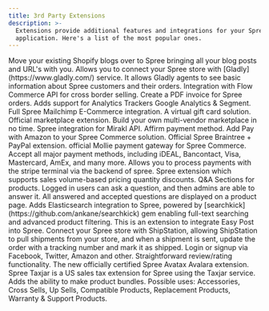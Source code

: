 ```yaml
---
title: 3rd Party Extensions
description: >-
  Extensions provide additional features and integrations for your Spree
  application. Here's a list of the most popular ones.
---
```

<AccordionGroup>
  <Accordion title="Content Management">
    <Card
      title="Blogs"
      href="https://github.com/MatthewKennedy/spree_blogs"
    >
      Move your existing Shopify blogs over to Spree bringing all your blog posts and URL's with you.
    </Card>
  </Accordion>

  <Accordion title="Customer Service">
    <Card
      title="Gladly"
      href="https://github.com/upsidelab/spree_gladly"
    >
      Allows you to connect your Spree store with [Gladly](https://www.gladly.com/) service. It allows Gladly agents to see basic information about Spree customers and their orders.
    </Card>
  </Accordion>

  <Accordion title="Internationalization">
    <Card
      title="Flow Commerce"
      href="https://github.com/mejuri-inc/flowcommerce_spree"
    >
      Integration with Flow Commerce API for cross border selling.
    </Card>
  </Accordion>
  <Accordion title="Order Management">
    <Card
      title="Print Invoice"
      href="https://github.com/spree-contrib/spree_print_invoice"
    >
      Create a PDF invoice for Spree orders.
    </Card>
  </Accordion>

  <Accordion title="Marketing">
    <Card
      title="Analytics Trackers"
      href="https://github.com/spree-contrib/spree_analytics_trackers"
    >
      Adds support for Analytics Trackers Google Analytics & Segment.
    </Card>
    <Card
      title="MailChimp E-Commerce"
      href="https://github.com/spree-contrib/spree_mailchimp_ecommerce"
    >
      Full Spree Mailchimp E-Commerce integration.
    </Card>
    <Card
      title="Virtual Gift Card"
      href="https://github.com/ShopFelixGray/spree_virtual_gift_card"
    >
      A virtual gift card solution.
    </Card>
  </Accordion>

  <Accordion title="Marketplaces">
    <Card
      title="Multi Vendor"
      href="https://github.com/spree-contrib/spree_multi_vendor"
    >
      Official marketplace extension. Build your own multi-vendor marketplace in no time.
    </Card>
    <Card
      title="Mirakl"
      href="https://github.com/ShopFelixGray/spree_mirakl_api"
    >
      Spree integration for Mirakl API.
    </Card>
  </Accordion>

  <Accordion title="Payments">
    <Card
      title="Affirm"
      href="https://github.com/Affirm/spree_affirm"
    >
      Affirm payment method.
    </Card>
    <Card
      title="Amazon Pay"
      href="https://github.com/ShopFelixGray/spree_pay_with_amazon"
    >
      Add Pay with Amazon to your Spree Commerce solution.
    </Card>
    <Card
      title="Braintree vzero"
      href="https://github.com/spree-contrib/spree_braintree_vzero"
    >
      Official Spree Braintree + PayPal extension.
    </Card>
    <Card
      title="Mollie"
      href="https://github.com/mollie/spree-mollie-gateway"
    >
      official Mollie payment gateway for Spree Commerce. Accept all major payment methods, including iDEAL, Bancontact, Visa, Mastercard, AmEx, and many more.
    </Card>
    <Card
      title="Stripe Terminal"
      href="https://github.com/ShopFelixGray/spree_stripe_terminal"
    >
      Allows you to process payments with the stripe terminal via the backend of spree.
    </Card>
  </Accordion>

  <Accordion title="Products">
    <Card
      title="Volume Pricing"
      href="https://github.com/spree-contrib/spree_volume_pricing"
    >
      Spree extension which supports sales volume-based pricing quantity discounts.
    </Card>
    <Card
      title="Products Q&A"
      href="https://github.com/TruemarkDev/spree_products_qa"
    >
      Q&A Sections for products. Logged in users can ask a question, and then admins are able to answer it. All answered and accepted questions are displayed on a product page.
    </Card>
  </Accordion>

  <Accordion title="Search">
    <Card
      title="SearchKick"
      href="https://github.com/spree-contrib/spree_searchkick"
    >
      Adds Elasticsearch integration to Spree, powered by [searchkick](https://github.com/ankane/searchkick) gem enabling full-text searching and advanced product filtering.
    </Card>
  </Accordion>

  <Accordion title="Shipping">
    <Card
      title="EasyPost"
      href="https://github.com/ShopFelixGray/spree_easypost"
    >
      This is an extension to integrate Easy Post into Spree.
    </Card>
    <Card
      title="ShipStation"
      href="https://github.com/MatthewKennedy/spree_shipstation"
    >
      Connect your Spree store with ShipStation, allowing ShipStation to pull shipments from your store, and when a shipment is sent, update the order with a tracking number and mark it as shipped.
    </Card>
  </Accordion>

  <Accordion title="Social">
    <Card
      title="Social Login"
      href="https://github.com/spree-contrib/spree_social"
    >
      Login or signup via Facebook, Twitter, Amazon and other.
    </Card>
    <Card
      title="Reviews"
      href="https://github.com/spree-contrib/spree_reviews"
    >
      Straightforward review/rating functionality.
    </Card>
  </Accordion>

  <Accordion title="Tax Calculation">
    <Card
      title="Avatax"
      href="https://github.com/spree-contrib/spree_avatax_official"
    >
      The new officially certified Spree Avatax Avalara extension.
    </Card>
    <Card
      title="TaxJar"
      href="https://github.com/spree-contrib/spree_taxjar"
    >
      Spree Taxjar is a US sales tax extension for Spree using the Taxjar service.
    </Card>
  </Accordion>

  <Accordion title="Upselling">
    <Card
      title="Product Assembly"
      href="https://github.com/spree-contrib/spree-product-assembly"
    >
      Adds the ability to make product bundles.
    </Card>
    <Card
      title="Related Products"
      href="https://github.com/spree-contrib/spree_related_products"
    >
      Possible uses: Accessories, Cross Sells, Up Sells, Compatible Products, Replacement Products, Warranty & Support Products.
    </Card>
  </Accordion>
</AccordionGroup>
